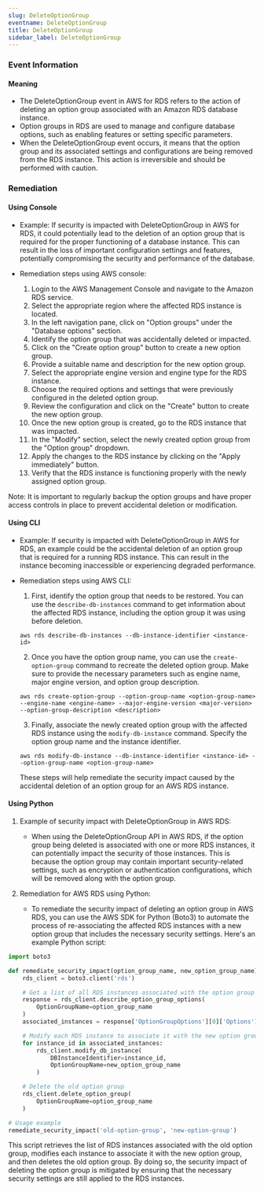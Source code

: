 ```yaml
--- 
slug: DeleteOptionGroup
eventname: DeleteOptionGroup
title: DeleteOptionGroup
sidebar_label: DeleteOptionGroup
---
```

                       
### Event Information

#### Meaning

- The DeleteOptionGroup event in AWS for RDS refers to the action of deleting an option group associated with an Amazon RDS database instance.
- Option groups in RDS are used to manage and configure database options, such as enabling features or setting specific parameters.
- When the DeleteOptionGroup event occurs, it means that the option group and its associated settings and configurations are being removed from the RDS instance. This action is irreversible and should be performed with caution.

### Remediation

#### Using Console

- Example: If security is impacted with DeleteOptionGroup in AWS for RDS, it could potentially lead to the deletion of an option group that is required for the proper functioning of a database instance. This can result in the loss of important configuration settings and features, potentially compromising the security and performance of the database.

- Remediation steps using AWS console:
  1. Login to the AWS Management Console and navigate to the Amazon RDS service.
  2. Select the appropriate region where the affected RDS instance is located.
  3. In the left navigation pane, click on "Option groups" under the "Database options" section.
  4. Identify the option group that was accidentally deleted or impacted.
  5. Click on the "Create option group" button to create a new option group.
  6. Provide a suitable name and description for the new option group.
  7. Select the appropriate engine version and engine type for the RDS instance.
  8. Choose the required options and settings that were previously configured in the deleted option group.
  9. Review the configuration and click on the "Create" button to create the new option group.
  10. Once the new option group is created, go to the RDS instance that was impacted.
  11. In the "Modify" section, select the newly created option group from the "Option group" dropdown.
  12. Apply the changes to the RDS instance by clicking on the "Apply immediately" button.
  13. Verify that the RDS instance is functioning properly with the newly assigned option group.

Note: It is important to regularly backup the option groups and have proper access controls in place to prevent accidental deletion or modification.

#### Using CLI

- Example: If security is impacted with DeleteOptionGroup in AWS for RDS, an example could be the accidental deletion of an option group that is required for a running RDS instance. This can result in the instance becoming inaccessible or experiencing degraded performance.

- Remediation steps using AWS CLI:
  1. First, identify the option group that needs to be restored. You can use the `describe-db-instances` command to get information about the affected RDS instance, including the option group it was using before deletion.
  
    ```
    aws rds describe-db-instances --db-instance-identifier <instance-id>
    ```

  2. Once you have the option group name, you can use the `create-option-group` command to recreate the deleted option group. Make sure to provide the necessary parameters such as engine name, major engine version, and option group description.
  
    ```
    aws rds create-option-group --option-group-name <option-group-name> --engine-name <engine-name> --major-engine-version <major-version> --option-group-description <description>
    ```

  3. Finally, associate the newly created option group with the affected RDS instance using the `modify-db-instance` command. Specify the option group name and the instance identifier.
  
    ```
    aws rds modify-db-instance --db-instance-identifier <instance-id> --option-group-name <option-group-name>
    ```

  These steps will help remediate the security impact caused by the accidental deletion of an option group for an AWS RDS instance.

#### Using Python

1. Example of security impact with DeleteOptionGroup in AWS RDS:
   - When using the DeleteOptionGroup API in AWS RDS, if the option group being deleted is associated with one or more RDS instances, it can potentially impact the security of those instances. This is because the option group may contain important security-related settings, such as encryption or authentication configurations, which will be removed along with the option group.

2. Remediation for AWS RDS using Python:
   - To remediate the security impact of deleting an option group in AWS RDS, you can use the AWS SDK for Python (Boto3) to automate the process of re-associating the affected RDS instances with a new option group that includes the necessary security settings. Here's an example Python script:

```python
import boto3

def remediate_security_impact(option_group_name, new_option_group_name):
    rds_client = boto3.client('rds')

    # Get a list of all RDS instances associated with the option group
    response = rds_client.describe_option_group_options(
        OptionGroupName=option_group_name
    )
    associated_instances = response['OptionGroupOptions'][0]['Options']['DBInstanceIdentifierList']

    # Modify each RDS instance to associate it with the new option group
    for instance_id in associated_instances:
        rds_client.modify_db_instance(
            DBInstanceIdentifier=instance_id,
            OptionGroupName=new_option_group_name
        )

    # Delete the old option group
    rds_client.delete_option_group(
        OptionGroupName=option_group_name
    )

# Usage example
remediate_security_impact('old-option-group', 'new-option-group')
```

This script retrieves the list of RDS instances associated with the old option group, modifies each instance to associate it with the new option group, and then deletes the old option group. By doing so, the security impact of deleting the option group is mitigated by ensuring that the necessary security settings are still applied to the RDS instances.


 